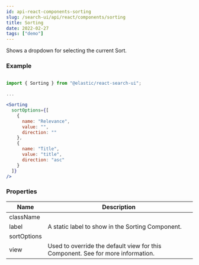 ```yaml
---
id: api-react-components-sorting
slug: /search-ui/api/react/components/sorting
title: Sorting
date: 2022-02-27
tags: ["demo"]
---
```


Shows a dropdown for selecting the current Sort.

### Example

```jsx

import { Sorting } from "@elastic/react-search-ui";

...

<Sorting
  sortOptions={[
    {
      name: "Relevance",
      value: "",
      direction: ""
    },
    {
      name: "Title",
      value: "title",
      direction: "asc"
    }
  ]}
/>
```

### Properties

| Name        | Description                                                                                                                                                                                                   |
| ----------- | ------------------------------------------------------------------------------------------------------------------------------------------------------------------------------------------------------------- |
| className   |                                                                                                                                                                                                               |
| label       | A static label to show in the Sorting Component.                                                                                                                                                              |
| sortOptions |                                                                                                                                                                                                               |
| view        | Used to override the default view for this Component. See <DocLink id="guides-customizing-styles-and-html" section="customizing-html" text="Customization: Component views and HTML" /> for more information. |
